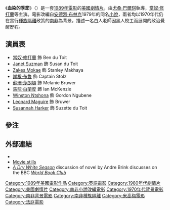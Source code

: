 {{Link style|time=2015-12-11T06:12:39+00:00}}
{{Infobox Film 
 | name           = 血染的季節
| original_name = A Dry White Season
 | image          = Dry_white_season_ver1.jpg
 | image_size     =
 |caption         = 電影海報
 | director       = [[尤桑·巴爾琪|尤桑·巴爾琪]]（[[:en:Euzhan_Palcy|Euzhan Palcy]]） 
 | producer       = Paula Weinstein<br />Tim Hampton<br />[[Mary_Selway|Mary Selway]]
 | writer         = 原著：[[安德烈·布林克|安德烈·布林克]]（[[:en:André_Brink|André Brink]]）<br />劇本：[[Colin_Welland|Colin Welland]]<br />　　　[[Euzhan_Palcy|Euzhan Palcy]]
 | starring       = [[當奴·修打蘭|當奴·修打蘭]]<br />[[Janet_Suzman|Janet Suzman]]<br />[[謝根·布魯|謝根·布魯]]（[[:en:Jürgen_Prochnow|Jürgen Prochnow]]）<br />[[Zakes_Mokae|Zakes Mokae]]<br />和[[蘇珊·莎朗頓|蘇珊·莎朗頓]]<br />及[[馬龍·白蘭度|馬龍·白蘭度]]  
 | music          = [[戴夫·格魯辛|戴夫·格魯辛]]
 | cinematography = Pierre-William Glenn<br />Kelvin Pike
 | editing        = Glenn Cunningham<br />[[Sam_O'Steen|Sam O'Steen]]
 | distributor    = [[米高梅|米高梅]] 
 | released       = {{start date|1989|9|22}} 
 | runtime        = 97分鐘 
 | language       = [[英語|英語]]
 | budget         = }}
《'''血染的季節'''》（{{lang-en|''A Dry White Season''}}）是一套[[1989年電影|1989年電影]]的[[美國電影|美國]][[劇情片|劇情片]]，由[[尤桑·巴爾琪|尤桑·巴爾琪]]執導，[[當奴·修打蘭|當奴·修打蘭]]等主演。電影改編自[[安德烈·布林克|安德烈·布林克]]1979年的同名[[小說|小說]]，兩者均以1970年代仍在實行[[南非種族隔離|種族隔離]]政策的[[南非|南非]]為背景，描述一名白人老師因黑人校工而展開的政治覺醒歷程。

== 演員表 ==
* [[當奴·修打蘭|當奴·修打蘭]] 飾 Ben du Toit
* [[Janet_Suzman|Janet Suzman]] 飾 Susan du Toit
* [[Zakes_Mokae|Zakes Mokae]] 飾 Stanley Makhaya
* [[謝根·布魯|謝根·布魯]] 飾 Captain Stolz
* [[蘇珊·莎朗頓|蘇珊·莎朗頓]] 飾 Melanie Bruwer
* [[馬龍·白蘭度|馬龍·白蘭度]] 飾 Ian McKenzie
* [[Winston_Ntshona|Winston Ntshona]] 飾 Gordon Ngubene
* [[Leonard_Maguire|Leonard Maguire]] 飾 Bruwer
* [[Susannah_Harker|Susannah Harker]] 飾 Suzette du Toit

== 參注 ==
{{Reflist}}

== 外部連結 ==
* {{imdb title|0097243|血染的季節}}
* [http://film.virtual-history.com/film.php?filmid=6858 Movie stills] {{Wayback|url=http://film.virtual-history.com/film.php?filmid=6858 |date=20071221203553 }}
* [http://www.bbc.co.uk/worldservice/specials/133_wbc_archive_new/page2.shtml ''A Dry White Season''] {{Wayback|url=http://www.bbc.co.uk/worldservice/specials/133_wbc_archive_new/page2.shtml |date=20170603122300 }} discussion of novel by Andre Brink discusses on the BBC ''[[World_Book_Club|World Book Club]]''

{{Authority control}}
{{DEFAULTSORT:Dry White Season, A}}
[[Category:1989年美國電影作品|Category:1989年美國電影作品]]
[[Category:英語電影|Category:英語電影]]
[[Category:1980年代劇情片|Category:1980年代劇情片]]
[[Category:美國劇情片|Category:美國劇情片]]
[[Category:南非小說改編電影|Category:南非小說改編電影]]
[[Category:1970年代背景電影|Category:1970年代背景電影]]
[[Category:南非背景電影|Category:南非背景電影]]
[[Category:南非種族隔離|Category:南非種族隔離]]
[[Category:米高梅電影|Category:米高梅電影]]
[[Category:法庭電影|Category:法庭電影]]
